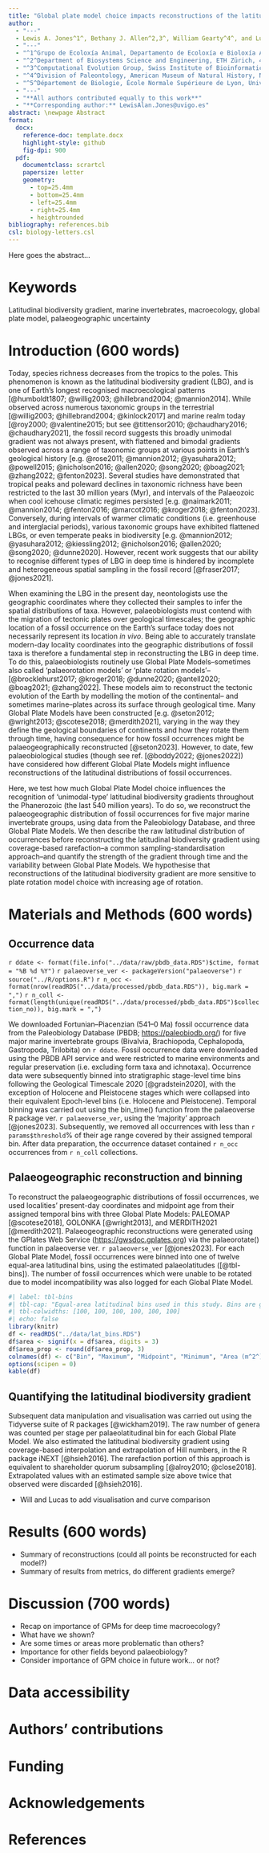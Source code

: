 ```yaml
---
title: "Global plate model choice impacts reconstructions of the latitudinal biodiversity gradient"
author:
  - "---"
  - Lewis A. Jones^1^, Bethany J. Allen^2,3^, William Gearty^4^, and Lucas Buffan^5^
  - "---"
  - "^1^Grupo de Ecoloxía Animal, Departamento de Ecoloxía e Bioloxía Animal, Universidade de Vigo, 36310 Vigo, Spain."
  - "^2^Department of Biosystems Science and Engineering, ETH Zürich, 4058 Basel, Switzerland."
  - "^3^Computational Evolution Group, Swiss Institute of Bioinformatics, 1015 Lausanne, Switzerland."
  - "^4^Division of Paleontology, American Museum of Natural History, New York, NY, 10024 USA."
  - "^5^Département de Biologie, École Normale Supérieure de Lyon, Université Claude Bernard Lyon 1, 69342 Lyon Cedex 07, France."
  - "---"
  - "**All authors contributed equally to this work**"
  - "**Corresponding author:** LewisAlan.Jones@uvigo.es"
abstract: \newpage Abstract
format:
  docx:
    reference-doc: template.docx
    highlight-style: github
    fig-dpi: 900
  pdf:
    documentclass: scrartcl
    papersize: letter
    geometry:
      - top=25.4mm
      - bottom=25.4mm
      - left=25.4mm
      - right=25.4mm
      - heightrounded
bibliography: references.bib
csl: biology-letters.csl
---
```


Here goes the abstract...

# Keywords

Latitudinal biodiversity gradient, marine invertebrates, macroecology, global plate model, palaeogeographic uncertainty

\newpage

# Introduction (600 words)

Today, species richness decreases from the tropics to the poles. This phenomenon is known as the latitudinal biodiversity gradient (LBG), and is one of Earth's longest recognised macroecological patterns [@humboldt1807; @willig2003; @hillebrand2004; @mannion2014]. While observed across numerous taxonomic groups in the terrestrial [@willig2003; @hillebrand2004; @kinlock2017] and marine realm today [@roy2000; @valentine2015; but see @tittensor2010; @chaudhary2016; @chaudhary2021], the fossil record suggests this broadly unimodal gradient was not always present, with flattened and bimodal gradients observed across a range of taxonomic groups at various points in Earth's geological history [e.g. @rose2011; @mannion2012; @yasuhara2012; @powell2015; @nicholson2016; @allen2020; @song2020; @boag2021; @zhang2022; @fenton2023]. Several studies have demonstrated that tropical peaks and poleward declines in taxonomic richness have been restricted to the last 30 million years (Myr), and intervals of the Palaeozoic when cool icehouse climatic regimes persisted [e.g. @naimark2011; @mannion2014; @fenton2016; @marcot2016; @kroger2018; @fenton2023]. Conversely, during intervals of warmer climatic conditions (i.e. greenhouse and interglacial periods), various taxonomic groups have exhibited flattened LBGs, or even temperate peaks in biodiversity [e.g. @mannion2012; @yasuhara2012; @kiessling2012; @nicholson2016; @allen2020; @song2020; @dunne2020]. However, recent work suggests that our ability to recognise different types of LBG in deep time is hindered by incomplete and heterogeneous spatial sampling in the fossil record [@fraser2017; @jones2021].

When examining the LBG in the present day, neontologists use the geographic coordinates where they collected their samples to infer the spatial distributions of taxa. However, palaeobiologists must contend with the migration of tectonic plates over geological timescales; the geographic location of a fossil occurrence on the Earth's surface today does not necessarily represent its location *in* *vivo*. Being able to accurately translate modern-day locality coordinates into the geographic distributions of fossil taxa is therefore a fundamental step in reconstructing the LBG in deep time. To do this, palaeobiologists routinely use Global Plate Models--sometimes also called 'palaeorotation models' or 'plate rotation models'-- [@brocklehurst2017; @kroger2018; @dunne2020; @antell2020; @boag2021; @zhang2022]. These models aim to reconstruct the tectonic evolution of the Earth by modelling the motion of the continental-- and sometimes marine--plates across its surface through geological time. Many Global Plate Models have been constructed [e.g. @seton2012; @wright2013; @scotese2018; @merdith2021], varying in the way they define the geological boundaries of continents and how they rotate them through time, having consequence for how fossil occurrences might be palaeogeographically reconstructed [@seton2023]. However, to date, few palaeobiological studies (though see ref. [@boddy2022; @jones2022]) have considered how different Global Plate Models might influence reconstructions of the latitudinal distributions of fossil occurrences.

Here, we test how much Global Plate Model choice influences the recognition of 'unimodal-type' latitudinal biodiversity gradients throughout the Phanerozoic (the last 540 million years). To do so, we reconstruct the palaeogeographic distribution of fossil occurrences for five major marine invertebrate groups, using data from the Paleobiology Database, and three Global Plate Models. We then describe the raw latitudinal distribution of occurrences before reconstructing the latitudinal biodiversity gradient using coverage-based rarefaction--a common sampling-standardisation approach--and quantify the strength of the gradient through time and the variability between Global Plate Models. We hypothesise that reconstructions of the latitudinal biodiversity gradient are more sensitive to plate rotation model choice with increasing age of rotation.

# Materials and Methods (600 words)

## Occurrence data

<!-- Download data -->

`r ddate <- format(file.info("../data/raw/pbdb_data.RDS")$ctime, format = "%B %d %Y")` <!-- Palaeoverse version --> `r palaeoverse_ver <- packageVersion("palaeoverse")` <!-- Analysis options --> `r source("../R/options.R")` <!-- Number of occurrences --> `r n_occ <- format(nrow(readRDS("../data/processed/pbdb_data.RDS")), big.mark = ",")` <!-- Number of collections --> `r n_coll <- format(length(unique(readRDS("../data/processed/pbdb_data.RDS")$collection_no)), big.mark = ",")`

We downloaded Fortunian--Piacenzian (541--0 Ma) fossil occurrence data from the Paleobiology Database (PBDB; <https://paleobiodb.org/>) for five major marine invertebrate groups (Bivalvia, Brachiopoda, Cephalopoda, Gastropoda, Trilobita) on `r ddate`. Fossil occurrence data were downloaded using the PBDB API service and were restricted to marine environments and regular preservation (i.e. excluding form taxa and ichnotaxa). Occurrence data were subsequently binned into stratigraphic stage-level time bins following the Geological Timescale 2020 [@gradstein2020], with the exception of Holocene and Pleistocene stages which were collapsed into their equivalent Epoch-level bins (i.e. Holocene and Pleistocene). Temporal binning was carried out using the bin_time() function from the palaeoverse R package ver. `r palaeoverse_ver`, using the 'majority' approach [@jones2023]. Subsequently, we removed all occurrences with less than `r params$threshold`% of their age range covered by their assigned temporal bin. After data preparation, the occurrence dataset contained `r n_occ` occurrences from `r n_coll` collections.

## Palaeogeographic reconstruction and binning

To reconstruct the palaeogeographic distributions of fossil occurrences, we used localities' present-day coordinates and midpoint age from their assigned temporal bins with three Global Plate Models: PALEOMAP [@scotese2018], GOLONKA [@wright2013], and MERDITH2021 [@merdith2021]. Palaeogeographic reconstructions were generated using the GPlates Web Service (<https://gwsdoc.gplates.org>) via the palaeorotate() function in palaeoverse ver. `r palaeoverse_ver` [@jones2023]. For each Global Plate Model, fossil occurrences were binned into one of twelve equal-area latitudinal bins, using the estimated palaeolatitudes ([@tbl-bins]). The number of fossil occurrences which were unable to be rotated due to model incompatibility was also logged for each Global Plate Model.

```r
#| label: tbl-bins
#| tbl-cap: "Equal-area latitudinal bins used in this study. Bins are generated assumming a regular spheroid Earth model with a mean radius of ~6,371 km."
#| tbl-colwidths: [100, 100, 100, 100, 100, 100]
#| echo: false
library(knitr)
df <- readRDS("../data/lat_bins.RDS")
df$area <- signif(x = df$area, digits = 3)
df$area_prop <- round(df$area_prop, 3)
colnames(df) <- c("Bin", "Maximum", "Midpoint", "Minimum", "Area (m^2^)", "Proportion of Area")
options(scipen = 0)
kable(df)
```

## Quantifying the latitudinal biodiversity gradient

Subsequent data manipulation and visualisation was carried out using the Tidyverse suite of R packages [@wickham2019]. The raw number of genera was counted per stage per palaeolatitudinal bin for each Global Plate Model. We also estimated the latitudinal biodiversity gradient using coverage-based interpolation and extrapolation of Hill numbers, in the R package iNEXT [@hsieh2016]. The rarefaction portion of this approach is equivalent to shareholder quorum subsampling [@alroy2010; @close2018]. Extrapolated values with an estimated sample size above twice that observed were discarded [@hsieh2016].

- Will and Lucas to add visualisation and curve comparison

# Results (600 words)

-   Summary of reconstructions (could all points be reconstructed for each model?)
-   Summary of results from metrics, do different gradients emerge?

# Discussion (700 words)

-   Recap on importance of GPMs for deep time macroecology?
-   What have we shown?
-   Are some times or areas more problematic than others?
-   Importance for other fields beyond palaeobiology?
-   Consider importance of GPM choice in future work... or not?

# Data accessibility

# Authors' contributions

# Funding

# Acknowledgements

# References

